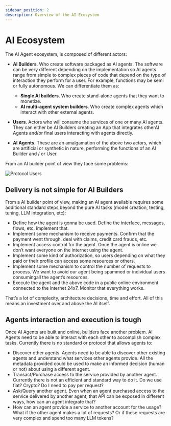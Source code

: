 ```yaml
---
sidebar_position: 2
description: Overview of the AI Ecosystem
---
```


# AI Ecosystem

The AI Agent ecosystem, is composed of different actors:

* **AI Builders**. Who create software packaged as AI agents. The software can be very different depending on the implementation so AI agents range from simple to complex pieces of code that depend on the type of interaction they perform for a user.  For example, functions may be semi or fully autonomous.
We can differentiate them as:
  - **Single AI builders**. Who create stand-alone agents that they want to monetize. 
  - **AI multi-agent system builders**. Who create complex agents which interact with other external agents.

* **Users**. Actors who will consume the services of one or many AI agents. They can either be AI Builders creating an App that integrates otherAI Agents and/or final users interacting with agents directly. 
* **AI Agents**. These are an amalgamation of the above two actors, which are artificial or synthetic in nature, performing the functions of an AI Builder and / or User. 

From an AI builder point of view they face some problems:

![Protocol Users](images/protocol_users.png)

## Delivery is not simple for AI Builders

From a AI builder point of view, making an AI agent available requires some additional standard steps,beyond the pure AI tasks (model creation, testing, tuning, LLM integration, etc):

* Define how the agent is gonna be used. Define the interface, messages, flows, etc. Implement that.
* Implement some mechanism to receive payments. Confirm that the payment went through, deal with claims, credit card frauds, etc.
* Implement access control for the agent. Once the agent is online we don’t want everyone on the internet using the agent.
* Implement some kind of authorization, so users depending on what they paid or their profile can access some resources or others.
* Implement some mechanism to control the number of requests to process. We want to avoid our agent being spammed or individual users consumingall the agent’s resources.
* Execute the agent and the above code in a public online environment connected to the internet 24x7. Monitor that everything works.

That’s a lot of complexity, architecture decisions, time and effort. All of this means an investment over and above the AI itself.

## Agents interaction and execution is tough

Once AI Agents are built and online, builders face another problem. AI Agents need to be able to interact with each other to accomplish complex tasks. Currently there is no standard or protocol that allows agents to:

* Discover other agents. Agents need to be able to discover other existing agents and understand what services other agents provide. All the metadata provided could be used to make an informed decision (human or not) about using a different agent.
* Transact/Purchase access to the service provided by another agent. Currently there is not an efficient and standard way to do it. Do we use fiat? Crypto? Do I need to pay per request?
* Ask/Query another agent. Even when an agent purchased access to the service delivered by another agent, that API can be exposed in different ways, how can an agent integrate that?
* How can an agent provide a service to  another account for the usage? What if the other agent makes a lot of requests? Or if these requests are very complex and spend too many LLM tokens?

